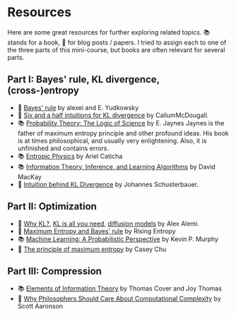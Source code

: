 # Resources <a id="resources"></a>

Here are some great resources for further exploring related topics. 📚 stands for a book, 📝 for blog posts / papers. I tried to assign each to one of the three parts of this mini-course, but books are often relevant for several parts. 


## Part I: Bayes' rule, KL divergence, (cross-)entropy
- 📝 [Bayes' rule](https://www.lesswrong.com/w/bayes-rule) by alexei and E. Yudkowsky
- 📝 [Six and a half intuitions for KL divergence](https://www.lesswrong.com/posts/no5jDTut5Byjqb4j5/six-and-a-half-intuitions-for-kl-divergence) by CallumMcDougall. 
- 📚 [Probability Theory: The Logic of Science](https://bayes.wustl.edu/etj/prob/book.pdf) by E. Jaynes <Footnote>Jaynes is the father of maximum entropy principle and other profound ideas. His book is at times philosophical, and usually very enlightening. Also, it is unfinished and contains errors.</Footnote>
- 📚 [Entropic Physics](https://drive.google.com/file/d/1faiZCbg_HnmKayI7hBFWfhNSuZZU451Y/view) by Ariel Caticha 
- 📚 [Information Theory, Inference, and Learning Algorithms](https://www.inference.org.uk/itprnn/book.html) by David MacKay
- 📝 [Intuition behind KL Divergence](https://johfischer.com/2021/12/31/intuitive-explanation-of-the-kullback-leibler-divergence/) by Johannes Schusterbauer. 


## Part II: Optimization
- 📝 [Why KL?](https://blog.alexalemi.com/kl.html), [KL is all you need](https://blog.alexalemi.com/kl-is-all-you-need.html), [diffusion models](https://blog.alexalemi.com/diffusion.html) by Alex Alemi.  
- 📝 [Maximum Entropy and Bayes' rule](https://risingentropy.com/maximum-entropy-and-bayes/) by Rising Entropy
- 📚 [Machine Learning: A Probabilistic Perspective](https://probml.github.io/pml-book/book0.html) by Kevin P. Murphy
- 📝 [The principle of maximum entropy](https://caseychu.io/posts/maximum-entropy-kl-divergence-and-bayesian-inference/) by Casey Chu

## Part III: Compression 
- 📚 [Elements of Information Theory](https://www.wiley.com/en-us/Elements+of+Information+Theory%2C+2nd+Edition-p-9780471241959) by Thomas Cover and Joy Thomas
- 📝 [Why Philosophers Should Care About Computational Complexity](https://arxiv.org/abs/1108.1791) by Scott Aaronson
